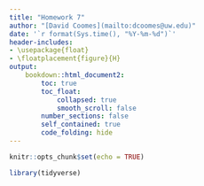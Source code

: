 ```yaml
---
title: "Homework 7"
author: "[David Coomes](mailto:dcoomes@uw.edu)"
date: '`r format(Sys.time(), "%Y-%m-%d")`'
header-includes: 
- \usepackage{float} 
- \floatplacement{figure}{H} 
output: 
    bookdown::html_document2: 
        toc: true
        toc_float:
            collapsed: true
            smooth_scroll: false
        number_sections: false
        self_contained: true
        code_folding: hide
---
```


```r
knitr::opts_chunk$set(echo = TRUE)
```


```r

library(tidyverse)

```


```r



```

